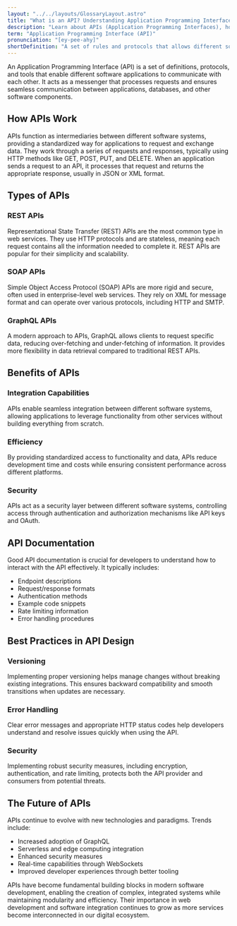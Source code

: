 ```yaml
---
layout: "../../layouts/GlossaryLayout.astro"
title: "What is an API? Understanding Application Programming Interfaces"
description: "Learn about APIs (Application Programming Interfaces), how they enable software communication, and their crucial role in modern web development and application integration."
term: "Application Programming Interface (API)"
pronunciation: "[ey-pee-ahy]"
shortDefinition: "A set of rules and protocols that allows different software applications to communicate and share data with each other."
---
```


An Application Programming Interface (API) is a set of definitions, protocols, and tools that enable different software applications to communicate with each other. It acts as a messenger that processes requests and ensures seamless communication between applications, databases, and other software components.

## How APIs Work

APIs function as intermediaries between different software systems, providing a standardized way for applications to request and exchange data. They work through a series of requests and responses, typically using HTTP methods like GET, POST, PUT, and DELETE. When an application sends a request to an API, it processes that request and returns the appropriate response, usually in JSON or XML format.

## Types of APIs

### REST APIs
Representational State Transfer (REST) APIs are the most common type in web services. They use HTTP protocols and are stateless, meaning each request contains all the information needed to complete it. REST APIs are popular for their simplicity and scalability.

### SOAP APIs
Simple Object Access Protocol (SOAP) APIs are more rigid and secure, often used in enterprise-level web services. They rely on XML for message format and can operate over various protocols, including HTTP and SMTP.

### GraphQL APIs
A modern approach to APIs, GraphQL allows clients to request specific data, reducing over-fetching and under-fetching of information. It provides more flexibility in data retrieval compared to traditional REST APIs.

## Benefits of APIs

### Integration Capabilities
APIs enable seamless integration between different software systems, allowing applications to leverage functionality from other services without building everything from scratch.

### Efficiency
By providing standardized access to functionality and data, APIs reduce development time and costs while ensuring consistent performance across different platforms.

### Security
APIs act as a security layer between different software systems, controlling access through authentication and authorization mechanisms like API keys and OAuth.

## API Documentation

Good API documentation is crucial for developers to understand how to interact with the API effectively. It typically includes:
- Endpoint descriptions
- Request/response formats
- Authentication methods
- Example code snippets
- Rate limiting information
- Error handling procedures

## Best Practices in API Design

### Versioning
Implementing proper versioning helps manage changes without breaking existing integrations. This ensures backward compatibility and smooth transitions when updates are necessary.

### Error Handling
Clear error messages and appropriate HTTP status codes help developers understand and resolve issues quickly when using the API.

### Security
Implementing robust security measures, including encryption, authentication, and rate limiting, protects both the API provider and consumers from potential threats.

## The Future of APIs

APIs continue to evolve with new technologies and paradigms. Trends include:
- Increased adoption of GraphQL
- Serverless and edge computing integration
- Enhanced security measures
- Real-time capabilities through WebSockets
- Improved developer experiences through better tooling

APIs have become fundamental building blocks in modern software development, enabling the creation of complex, integrated systems while maintaining modularity and efficiency. Their importance in web development and software integration continues to grow as more services become interconnected in our digital ecosystem.